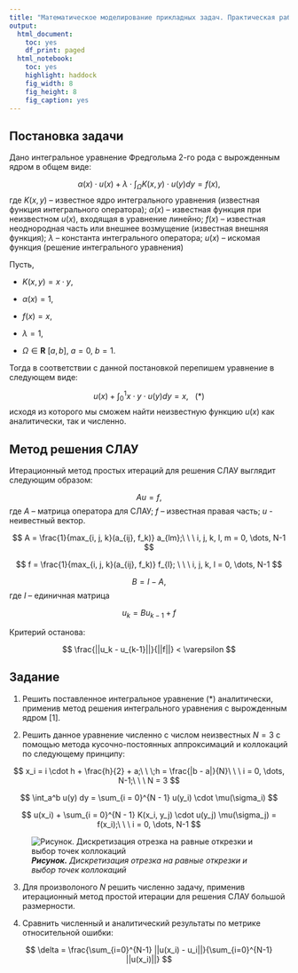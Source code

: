 ```yaml
---
title: "Математическое моделирование прикладных задач. Практическая работа №1"
output:
  html_document:
    toc: yes
    df_print: paged
  html_notebook:
    toc: yes
    highlight: haddock
    fig_width: 8
    fig_height: 8
    fig_caption: yes
---
```


## Постановка задачи

Дано интегральное уравнение Фредгольма 2-го рода с вырожденным ядром в общем виде:

$$
    \alpha(x) \cdot u(x) + \lambda \cdot \int_{\Omega} K(x, y) \cdot u(y) dy = f(x),
$$
где $K(x,y)$ -- известное ядро интегрального уравнения (известная функция интегрального оператора); $\alpha(x)$ -- известная функция при неизвестном $u(x)$, входящая в уравнение линейно; $f(x)$ -- известная неоднородная часть или внешнее возмущение (известная внешняя функция); $\lambda$ -- константа интегрального оператора; $u(x)$ -- искомая функция (решение интегрального уравнения)

Пусть,

- $K(x,y) = x \cdot y$, 

- $\alpha(x) = 1$,

- $f(x) = x$,

- $\lambda = 1$,

- $\Omega \in \mathbf{R}\ [a, b],\  a = 0,\  b = 1$.

Тогда в соответствии с данной постановкой перепишем уравнение в следующем виде:

$$
     u(x) + \int_{0}^{1} x \cdot y \cdot u(y) dy = x, \ \ \ (*)
$$
исходя из которого мы сможем найти неизвестную функцию $u(x)$ как аналитически, так и численно.


## Метод решения СЛАУ

Итерационный метод простых итераций для решения СЛАУ выглядит следующим образом:

$$
  Au = f,
$$
где $A$ -- матрица оператора для СЛАУ; $f$ -- известная правая часть; $u$ - неивестный вектор.


$$
  A = \frac{1}{max_{i, j, k}(a_{ij}, f_k)} a_{lm};\ \ \ i, j, k, l, m = 0, \dots, N-1
$$

$$
  f = \frac{1}{max_{i, j, k}(a_{ij}, f_k)} f_{l}; \ \ \ i, j, k, l = 0, \dots, N-1
$$

$$
B = I - A,
$$
где $I$ -- единичная матрица

$$
  u_k = B u_{k-1} + f
$$


Критерий останова:

$$
  \frac{||u_k - u_{k-1}||}{||f||} < \varepsilon
$$

## Задание

1. Решить поставленное интегральное уравнение (*) аналитически, применив метод решения интегрального уравнения с вырожденным ядром [1].

2. Решить данное уравнение численно с числом неизвестных $N = 3$ с помощью метода кусочно-постоянных аппроксимаций и коллокаций по следующему принципу:

$$
    x_i = i \cdot h + \frac{h}{2} + a;\ \ \;h = \frac{|b - a|}{N}\ \ \  i = 0, \dots, N-1;\ \ \ N = 3
$$

$$
    \int_a^b u(y) dy = \sum_{i = 0}^{N - 1} u(y_i) \cdot \mu(\sigma_i)
$$

$$
    u(x_i) + \sum_{i = 0}^{N - 1} K(x_i, y_j) \cdot u(y_j) \mu(\sigma_j) = f(x_i);\ \ \  i = 0, \dots, N-1
$$

![***Рисунок.** Дискретизация отрезка на равные открезки и выбор точек коллокаций*](./Pr1.png)

3. Для произволоного $N$ решить численно задачу, применив итерационный метод простой итерации для решения СЛАУ большой размерности.

4. Сравнить численный и аналитический результаты по метрике относительной ошибки:

$$
    \delta = \frac{\sum_{i=0}^{N-1} ||u(x_i) - u_i||}{\sum_{i=0}^{N-1} ||u(x_i)||}
$$